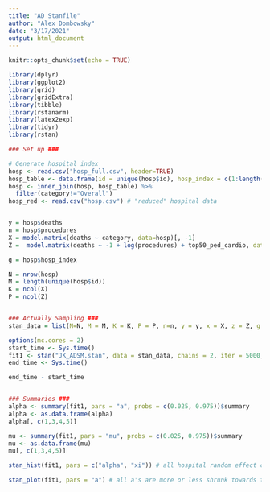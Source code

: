 ```yaml
---
title: "AD Stanfile"
author: "Alex Dombowsky"
date: "3/17/2021"
output: html_document
---
```


```r
knitr::opts_chunk$set(echo = TRUE)

library(dplyr)
library(ggplot2)
library(grid)
library(gridExtra)
library(tibble)
library(rstanarm)
library(latex2exp)
library(tidyr)
library(rstan)
```

```r
### Set up ###

# Generate hospital index 
hosp <- read.csv("hosp_full.csv", header=TRUE)
hosp_table <- data.frame(id = unique(hosp$id), hosp_index = c(1:length(unique(hosp$id))))
hosp <- inner_join(hosp, hosp_table) %>%
  filter(category!="Overall")
hosp_red <- read.csv("hosp.csv") # "reduced" hospital data


y = hosp$deaths
n = hosp$procedures
X = model.matrix(deaths ~ category, data=hosp)[, -1]
Z =  model.matrix(deaths ~ -1 + log(procedures) + top50_ped_cardio, data=hosp_red)

g = hosp$hosp_index

N = nrow(hosp)
M = length(unique(hosp$id))
K = ncol(X)
P = ncol(Z)


### Actually Sampling ###
stan_data = list(N=N, M = M, K = K, P = P, n=n, y = y, x = X, z = Z, g = g)

options(mc.cores = 2)
start_time <- Sys.time()
fit1 <- stan("JK_ADSM.stan", data = stan_data, chains = 2, iter = 5000, cores = 2)
end_time <- Sys.time()

end_time - start_time


### Summaries ###
alpha <- summary(fit1, pars = "a", probs = c(0.025, 0.975))$summary
alpha <- as.data.frame(alpha)
alpha[, c(1,3,4,5)]

mu <- summary(fit1, pars = "mu", probs = c(0.025, 0.975))$summary
mu <- as.data.frame(mu)
mu[, c(1,3,4,5)]

stan_hist(fit1, pars = c("alpha", "xi")) # all hospital random effect coefficients shrunk near zero besides intercept... probably due to sparsity

stan_plot(fit1, pars = "a") # all a's are more or less shrunk towards the intercept

``` 

